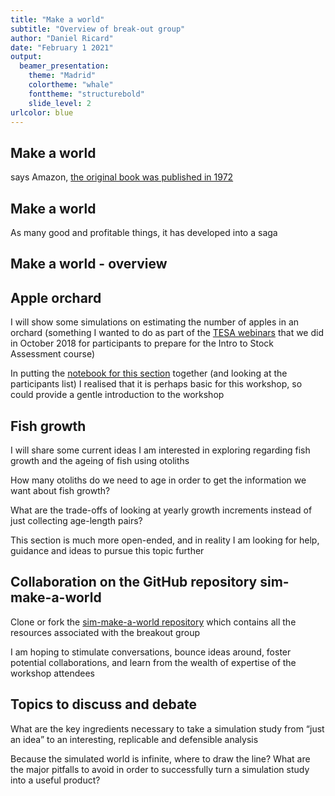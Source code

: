 ```yaml
---
title: "Make a world"
subtitle: "Overview of break-out group"
author: "Daniel Ricard"
date: "February 1 2021"
output: 
  beamer_presentation:
    theme: "Madrid"
    colortheme: "whale"
    fonttheme: "structurebold"
    slide_level: 2
urlcolor: blue
---
```


## Make a world

\begin{columns}
\column{0.6\textwidth}
\begin{quote}
Using simple shapes, Ed Emberley shows would-be artists how to draw over 400 things, such as an airplane, anteater, submarine, train, kangaroo, gondola, and much much more!
\end{quote}
\column{0.4\textwidth}
\includegraphics[width=0.75\textwidth]{./images/emberley-cover.jpg}
\end{columns}

says Amazon, [the original book was published in 1972](https://en.wikipedia.org/wiki/Ed_Emberley)


## Make a world

As many good and profitable things, it has developed into a saga

\begin{center}
\includegraphics[width=0.25\textwidth]{./images/emberley-cover-faces.jpg}
\includegraphics[width=0.25\textwidth]{./images/emberley-cover-trucks.jpg}
\includegraphics[width=0.25\textwidth]{./images/emberley-cover-animals.jpg}
\end{center}

\includegraphics[width=0.5\textwidth]{./images/emberley-works.png}

## Make a world - overview

\begin{columns}
\column{0.6\textwidth}
The breakout group will introduce some basic concepts for simulating observations using R

\column{0.4\textwidth}
\begin{flushleft}
  \only<1>{}
  \only<2>{\includegraphics[width=0.75\textwidth]{./images/emberley-page.jpg}}
  \only<3>{\includegraphics[width=0.75\textwidth]{./images/emberley-page2.jpg}}
\end{flushleft}

\end{columns}


## Apple orchard

I will show some simulations on estimating the number of apples in an orchard (something I wanted to do as part of the [TESA webinars](https://www.gcpedia.gc.ca/wiki/DFO_Science_TESA_ETES#Outputs_and_archive_of_material_from_some_previous_activities) that we did in October 2018 for participants to prepare for the Intro to Stock Assessment course)

In putting the [notebook for this section](./orchard.nb.html) together (and looking at the participants list) I realised that it is perhaps basic for this workshop, so could provide a gentle introduction to the workshop

## Fish growth

I will share some current ideas I am interested in exploring regarding fish growth and the ageing of fish using otoliths

How many otoliths do we need to age in order to get the information we want about fish growth?

What are the trade-offs of looking at yearly growth increments instead of just collecting age-length pairs?

This section is much more open-ended, and in reality I am looking for help, guidance and ideas to pursue this topic further

## Collaboration on the GitHub repository sim-make-a-world

Clone or fork the [sim-make-a-world repository]( https://github.com/TESA-workshops/sim-make-a-world.git) which contains all the resources associated with the breakout group

I am hoping to stimulate conversations, bounce ideas around, foster potential collaborations, and learn from the wealth of expertise of the workshop attendees

## Topics to discuss and debate

What are the key ingredients necessary to take a simulation study from "just an idea" to an interesting, replicable and defensible analysis

Because the simulated world is infinite, where to draw the line? What are the major pitfalls to avoid in order to successfully turn a simulation study into a useful product?
